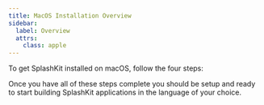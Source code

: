 ```yaml
---
title: MacOS Installation Overview
sidebar:
  label: Overview
  attrs:
    class: apple
---
```


To get SplashKit installed on macOS, follow the four steps:


<CardGrid>
  <LinkCard
    title="Install Xcode Command Line Tools"
    description="Step 1"
    href="/installation/macos/step-1/"
  />
  <LinkCard
    title="Install SplashKit"
    description="Step 2"
    href="/installation/macos/step-2/"
  />
  <LinkCard
    title="Install Visual Studio Code"
    description="Step 3"
    href="/installation/macos/step-3/"
  />
  <LinkCard
    title="Install Language Specific Tools"
    description="Step 4"
    href="/installation/macos/step-3/"
  />
</CardGrid>

Once you have all of these steps complete you should be setup and ready to
start building SplashKit applications in the language of your choice.
